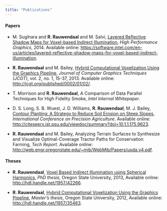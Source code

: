 ```yaml
---
title: "Publications"
---
```


#### Papers

-   M. Sugihara and **R. Rauwendaal** and M. Salvi, [Layered Reflective Shadow Maps for Voxel-based Indirect Illumination](publications/2014%20-%20Layered%20Reflective%20Shadow%20Maps%20for%20Voxel-based%20Indirect%C2%A0Illumination/index.qmd), *High Performance Graphics*, 2014. Available online: <https://software.intel.com/en-us/articles/layered-reflective-shadow-maps-for-voxel-based-indirect-illumination>.

-   **R. Rauwendaal** and M. Bailey, [Hybrid Computational Voxelization Using the Graphics Pipeline](publications/2013%20-%20Hybrid%20Computational%20Voxelization%20Using%20the%20Graphics%C2%A0Pipeline/index.qmd), *Journal of Computer Graphics Techniques (JCGT)*, vol. 2, no. 1, 15-37, 2013. Available online: <http://jcgt.org/published/0002/01/02/>.

-   T. Morrison and **R. Rauwendaal**, A Comparison of Data Parallel Techniques for High Fidelity Smoke, *Intel Internal Whitepaper*.

-   D. S. Long, S. B. Wuest, J. D. Williams, **R. Rauwendaal**, M. J. Bailey, [Contour Planting: A Strategy to Reduce Soil Erosion on Steep Slopes](publications/2010%20-%20Contour%20Planting%20A%20Strategy%20to%20Reduce%20Soil%20Erosion%20on%20Steep%20Slopes/index.qmd), *International Conference on Precision Agriculture*. Available online: <http://citeseerx.ist.psu.edu/viewdoc/summary?doi=10.1.1.175.9623>.

-   **R. Rauwendaal** and M. Bailey, Analyzing Terrain Surfaces to Synthesize and Visualize Optimal-Coverage Tractor Paths for Conservation Farming, *Tech Report*. Available online: <http://web.engr.oregonstate.edu/~mjb/WebMjb/Papers/usda.v4.pdf>.

#### Theses

-   **R. Rauwendaal**, [Voxel Based Indirect Illumination using Spherical Harmonics](publications/PhD%20-%20Voxel%20Based%20Indirect%20Illumination%20using%20Spherical%20Harmonics/index.qmd), *PhD thesis*, Oregon State University, 2013, Available online: <http://hdl.handle.net/1957/42266>.

-   **R. Rauwendaal**, [Hybrid Computational Voxelization Using the Graphics Pipeline](publications/Masters%20-%20Hybrid%C2%A0Computational%C2%A0Voxelization%20Using%C2%A0the%C2%A0Graphics%C2%A0Pipeline/index.qmd), *Master's thesis*, Oregon State University, 2012, Available online: <http://hdl.handle.net/1957/35463>.
